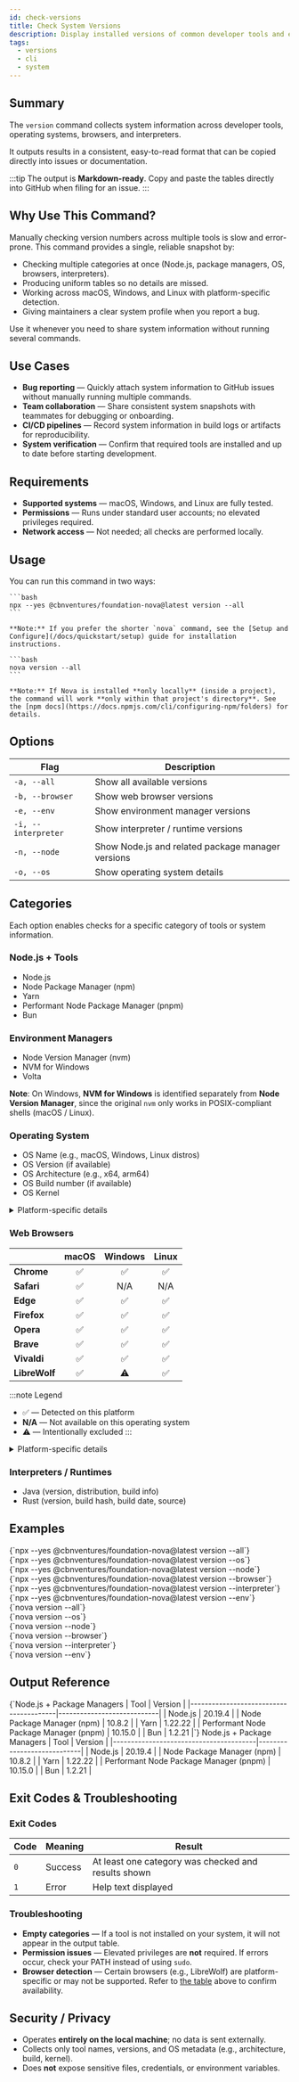 ```yaml
---
id: check-versions
title: Check System Versions
description: Display installed versions of common developer tools and environments.
tags:
  - versions
  - cli
  - system
---
```



## Summary

The `version` command collects system information across developer tools, operating systems, browsers, and interpreters.

It outputs results in a consistent, easy-to-read format that can be copied directly into issues or documentation.

:::tip
The output is **Markdown-ready**. Copy and paste the tables directly into GitHub when filing for an issue.
:::

## Why Use This Command?

Manually checking version numbers across multiple tools is slow and error-prone. This command provides a single, reliable snapshot by:

- Checking multiple categories at once (Node.js, package managers, OS, browsers, interpreters).
- Producing uniform tables so no details are missed.
- Working across macOS, Windows, and Linux with platform-specific detection.
- Giving maintainers a clear system profile when you report a bug.

Use it whenever you need to share system information without running several commands.

## Use Cases

- **Bug reporting** — Quickly attach system information to GitHub issues without manually running multiple commands.
- **Team collaboration** — Share consistent system snapshots with teammates for debugging or onboarding.
- **CI/CD pipelines** — Record system information in build logs or artifacts for reproducibility.
- **System verification** — Confirm that required tools are installed and up to date before starting development.

## Requirements

- **Supported systems** — macOS, Windows, and Linux are fully tested.
- **Permissions** — Runs under standard user accounts; no elevated privileges required.
- **Network access** — Not needed; all checks are performed locally.

## Usage

You can run this command in two ways:

<Tabs>
  <TabItem value="npx" label="npx (no install)" default>

    ```bash
    npx --yes @cbnventures/foundation-nova@latest version --all
    ```

    **Note:** If you prefer the shorter `nova` command, see the [Setup and Configure](/docs/quickstart/setup) guide for installation instructions.

  </TabItem>
  <TabItem value="nova" label="nova (installed)">

    ```bash
    nova version --all
    ```

    **Note:** If Nova is installed **only locally** (inside a project), the command will work **only within that project's directory**. See the [npm docs](https://docs.npmjs.com/cli/configuring-npm/folders) for details.

  </TabItem>
</Tabs>

## Options

| Flag                | Description                                       |
|---------------------|---------------------------------------------------|
| `-a, --all`         | Show all available versions                       |
| `-b, --browser`     | Show web browser versions                         |
| `-e, --env`         | Show environment manager versions                 |
| `-i, --interpreter` | Show interpreter / runtime versions               |
| `-n, --node`        | Show Node.js and related package manager versions |
| `-o, --os`          | Show operating system details                     |

## Categories

Each option enables checks for a specific category of tools or system information.

### Node.js + Tools

- Node.js
- Node Package Manager (npm)
- Yarn
- Performant Node Package Manager (pnpm)
- Bun

### Environment Managers

- Node Version Manager (nvm)
- NVM for Windows
- Volta

**Note**: On Windows, **NVM for Windows** is identified separately from **Node Version Manager**, since the original `nvm` only works in POSIX-compliant shells (macOS / Linux).

### Operating System

- OS Name (e.g., macOS, Windows, Linux distros)
- OS Version (if available)
- OS Architecture (e.g., x64, arm64)
- OS Build number (if available)
- OS Kernel

<details>
  <summary>Platform-specific details</summary>
  <ul>
    <li><strong>macOS</strong>: Uses <code>sw_vers</code>.</li>
    <li><strong>Windows</strong>: Reads from the Windows Registry.</li>
    <li><strong>Linux</strong>: Reads <code>/etc/os-release</code>.</li>
  </ul>
</details>

### Web Browsers

|                                                      | **macOS** | **Windows** | **Linux** |
|------------------------------------------------------|:---------:|:-----------:|:---------:|
| <Icon icon="logos:chrome" /> **Chrome**              |     ✅     |      ✅      |     ✅     |
| <Icon icon="logos:safari" /> **Safari**              |     ✅     |     N/A     |    N/A    |
| <Icon icon="logos:microsoft-edge" /> **Edge**        |     ✅     |      ✅      |     ✅     |
| <Icon icon="logos:firefox" /> **Firefox**            |     ✅     |      ✅      |     ✅     |
| <Icon icon="logos:opera" /> **Opera**                |     ✅     |      ✅      |     ✅     |
| <Icon icon="logos:brave" /> **Brave**                |     ✅     |      ✅      |     ✅     |
| <Icon icon="logos:vivaldi-icon" /> **Vivaldi**       |     ✅     |      ✅      |     ✅     |
| <Icon icon="simple-icons:librewolf" /> **LibreWolf** |     ✅     |     ⚠️      |     ✅     |

:::note Legend
- ✅ — Detected on this platform
- **N/A** — Not available on this operating system
- ⚠️ — Intentionally excluded
:::

<details>
  <summary>Platform-specific details</summary>
  <ul>
    <li><strong>macOS</strong>: Reads from App bundles.</li>
    <li><strong>Windows</strong>: Reads from the Windows Registry.</li>
    <li><strong>Linux</strong>: Reads from the PATH.</li>
  </ul>
</details>

### Interpreters / Runtimes

- Java (version, distribution, build info)
- Rust (version, build hash, build date, source)

## Examples

<Tabs>
  <TabItem value="npx" label="npx (no install)" default>
    <div className="row">
      <div className="col col--6 margin-bottom--sm">
        <CodeBlock language="bash" title="All">
          {`npx --yes @cbnventures/foundation-nova@latest version --all`}
        </CodeBlock>
      </div>
      <div className="col col--6 margin-bottom--sm">
        <CodeBlock language="bash" title="Operating System">
          {`npx --yes @cbnventures/foundation-nova@latest version --os`}
        </CodeBlock>
      </div>
      <div className="col col--6 margin-bottom--sm">
        <CodeBlock language="bash" title="Node.js + Tools">
          {`npx --yes @cbnventures/foundation-nova@latest version --node`}
        </CodeBlock>
      </div>
      <div className="col col--6 margin-bottom--sm">
        <CodeBlock language="bash" title="Web Browsers">
          {`npx --yes @cbnventures/foundation-nova@latest version --browser`}
        </CodeBlock>
      </div>
      <div className="col col--6 margin-bottom--sm">
        <CodeBlock language="bash" title="Interpreters / Runtimes">
          {`npx --yes @cbnventures/foundation-nova@latest version --interpreter`}
        </CodeBlock>
      </div>
      <div className="col col--6 margin-bottom--sm">
        <CodeBlock language="bash" title="Environment Managers">
          {`npx --yes @cbnventures/foundation-nova@latest version --env`}
        </CodeBlock>
      </div>
    </div>
  </TabItem>
  <TabItem value="nova" label="nova (installed)">
    <div className="row">
      <div className="col col--6 margin-bottom--sm">
        <CodeBlock language="bash" title="All">
          {`nova version --all`}
        </CodeBlock>
      </div>
      <div className="col col--6 margin-bottom--sm">
        <CodeBlock language="bash" title="Operating System">
          {`nova version --os`}
        </CodeBlock>
      </div>
      <div className="col col--6 margin-bottom--sm">
        <CodeBlock language="bash" title="Node.js + Tools">
          {`nova version --node`}
        </CodeBlock>
      </div>
      <div className="col col--6 margin-bottom--sm">
        <CodeBlock language="bash" title="Web Browsers">
          {`nova version --browser`}
        </CodeBlock>
      </div>
      <div className="col col--6 margin-bottom--sm">
        <CodeBlock language="bash" title="Interpreters / Runtimes">
          {`nova version --interpreter`}
        </CodeBlock>
      </div>
      <div className="col col--6 margin-bottom--sm">
        <CodeBlock language="bash" title="Environment Managers">
          {`nova version --env`}
        </CodeBlock>
      </div>
    </div>
  </TabItem>
</Tabs>

## Output Reference

<Tabs>
  <TabItem value="raw-node" label="Raw (terminal output)" default>
    <CodeBlock language="text">
{`Node.js + Package Managers
| Tool                                   | Version                    |
|----------------------------------------|----------------------------|
| Node.js                                | 20.19.4                    |
| Node Package Manager (npm)             | 10.8.2                     |
| Yarn                                   | 1.22.22                    |
| Performant Node Package Manager (pnpm) | 10.15.0                    |
| Bun                                    | 1.2.21                     |`}
    </CodeBlock>
  </TabItem>
  <TabItem value="rendered-node" label="Rendered (preview)">
    Node.js + Package Managers
    | Tool                                   | Version                    |
    |----------------------------------------|----------------------------|
    | Node.js                                | 20.19.4                    |
    | Node Package Manager (npm)             | 10.8.2                     |
    | Yarn                                   | 1.22.22                    |
    | Performant Node Package Manager (pnpm) | 10.15.0                    |
    | Bun                                    | 1.2.21                     |
  </TabItem>
</Tabs>

## Exit Codes & Troubleshooting


### Exit Codes

| Code | Meaning | Result                                              |
|------|---------|-----------------------------------------------------|
| `0`  | Success | At least one category was checked and results shown |
| `1`  | Error   | Help text displayed                                 |

### Troubleshooting

- **Empty categories** — If a tool is not installed on your system, it will not appear in the output table.
- **Permission issues** — Elevated privileges are **not** required. If errors occur, check your PATH instead of using `sudo`.
- **Browser detection** — Certain browsers (e.g., LibreWolf) are platform-specific or may not be supported. Refer to [the table](/docs/cli/utilities/check-versions#web-browsers) above to confirm availability.

## Security / Privacy

- Operates **entirely on the local machine**; no data is sent externally.
- Collects only tool names, versions, and OS metadata (e.g., architecture, build, kernel).
- Does **not** expose sensitive files, credentials, or environment variables.
